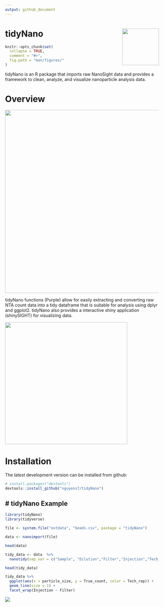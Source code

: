 ```yaml
---
output: github_document
---
```

# tidyNano <img src="man/figures/tidyNano.png" align="right" width = "120" />
```r
knitr::opts_chunk$set(
  collapse = TRUE,
  comment = "#>",
  fig.path = "man/figures/"
)
```

tidyNano is an R package that imports raw NanoSight data and provides a framework to clean, analyze, and visualize nanoparticle analysis data.

# Overview

<img src="man/figures/tidyNano_Schema.png" align="center" width = "600"/>

tidyNano functions (Purple) allow for easily extracting and converting raw NTA count data into a tidy dataframe that is suitable for analysis using dplyr and ggplot2. tidyNano also provides a interactive shiny application (shinySIGHT) for visualizing data.

<img src="man/figures/tidyNano_workflow.png" align="center" width = "400"/>

# Installation

The latest development version can be installed from github:

```r
# install.packages("devtools")
devtools::install_github("nguyens7/tidyNano")
```

# tidyNano Example
----------------

```r
library(tidyNano)
library(tidyverse)

file <- system.file("extdata", "beads.csv", package = "tidyNano")

data <- nanoimport(file)  

head(data)
```

```r
tidy_data <- data  %>% 
  nanotidy(sep_var = c("Sample", "Dilution","Filter","Injection","Tech_rep"))

head(tidy_data)

```

```r
tidy_data %>% 
  ggplot(aes(x = particle_size, y = True_count, color = Tech_rep)) +
  geom_line(size = 1) +
  facet_wrap(Injection ~ Filter)
```

![](man/figures/unnamed-chunk-3-1.png)
